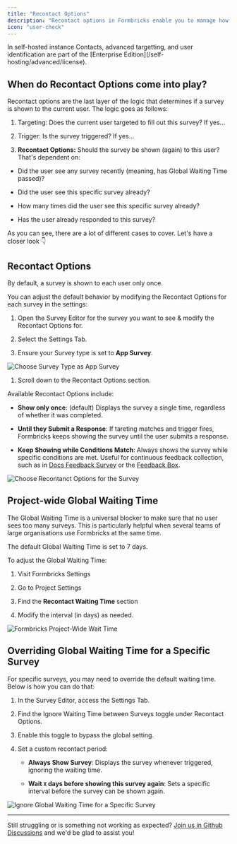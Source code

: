 ```yaml
---
title: "Recontact Options"
description: "Recontact options in Formbricks enable you to manage how often and under what conditions a survey is shown to a user. This feature is crucial for balancing effective feedback collection with a positive user experience by preventing survey fatigue."
icon: "user-check"
---
```


<Note>
  In self-hosted instance Contacts, advanced targetting, and user identification are part of the [Enterprise Edition](/self-hosting/advanced/license).
</Note>

## When do Recontact Options come into play?

Recontact options are the last layer of the logic that determines if a survey is shown to the current user. The logic goes as follows:

1. Targeting: Does the current user targeted to fill out this survey? If yes...

2. Trigger: Is the survey triggered? If yes...

3. **Recontact Options:** Should the survey be shown (again) to this user? That's dependent on:

- Did the user see any survey recently (meaning, has Global Waiting Time passed)?

- Did the user see this specific survey already?

- How many times did the user see this specific survey already?

- Has the user already responded to this survey?

As you can see, there are a lot of different cases to cover. Let's have a closer look 👇

## Recontact Options

<Note>By default, a survey is shown to each user only once.</Note>

You can adjust the default behavior by modifying the Recontact Options for each survey in the settings:

1. Open the Survey Editor for the survey you want to see & modify the Recontact Options for.

2. Select the Settings Tab.

3. Ensure your Survey type is set to **App Survey**.

![Choose Survey Type as App Survey](/images/xm-and-surveys/surveys/website-app-surveys/recontact/app-survey.webp)

1. Scroll down to the Recontact Options section.

Available Recontact Options include:

- **Show only once**: (default) Displays the survey a single time, regardless of whether it was completed.

- **Until they Submit a Response**: If tareting matches and trigger fires, Formbricks keeps showing the survey until the user submits a response.

- **Keep Showing while Conditions Match**: Always shows the survey while specific conditions are met. Useful for continuous feedback collection, such as in [Docs Feedback Survey](/xm-and-surveys/xm/best-practices/docs-feedback) or the [Feedback Box](/xm-and-surveys/xm/best-practices/feedback-box).

![Choose Recontanct Options for the Survey](/images/xm-and-surveys/surveys/website-app-surveys/recontact/survey-recontact.webp)

## Project-wide Global Waiting Time

The Global Waiting Time is a universal blocker to make sure that no user sees too many surveys. This is particularly helpful when several teams of large organisations use Formbricks at the same time.

<Note>The default Global Waiting Time is set to 7 days.</Note>

To adjust the Global Waiting Time:

1. Visit Formbricks Settings

2. Go to Project Settings

3. Find the **Recontact Waiting Time** section

4. Modify the interval (in days) as needed.

![Formbricks Project-Wide Wait Time](/images/xm-and-surveys/surveys/website-app-surveys/recontact/global-wait-time.webp)

## Overriding Global Waiting Time for a Specific Survey

For specific surveys, you may need to override the default waiting time. Below is how you can do that:

1. In the Survey Editor, access the Settings Tab.

2. Find the Ignore Waiting Time between Surveys toggle under Recontact Options.

3. Enable this toggle to bypass the global setting.

4. Set a custom recontact period:

   - **Always Show Survey**: Displays the survey whenever triggered, ignoring the waiting time.

   - **Wait `X` days before showing this survey again**: Sets a specific interval before the survey can be shown again.

![Ignore Global Waiting Time for a Specific Survey](/images/xm-and-surveys/surveys/website-app-surveys/recontact/ignore-wait-time.webp)

---

Still struggling or is something not working as expected? [Join us in Github Discussions](https://github.com/formbricks/formbricks/discussions) and we'd be glad to assist you!
